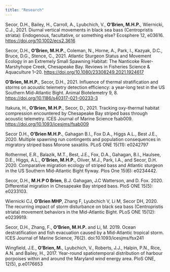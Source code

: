 ```yaml
---
title: "Research"
---
```


Secor, D.H., Bailey, H., Carroll, A., Lyubchich, V., **O'Brien, M.H.P.**, Wiernicki, C.J., 2021. Diurnal vertical movements in black sea bass (Centropristis striata): Endogenous, facultative, or something else? Ecosphere 12, e03616. [https://doi.org/10.1002/ecs2.3616](https://doi.org/10.1002/ecs2.3616)

Secor, D.H., **O’Brien, M.H.P.**, Coleman, N., Horne, A., Park, I., Kazyak, D.C., Bruce, D.G., Stence, C., 2021. Atlantic Sturgeon Status and Movement Ecology in an Extremely Small Spawning Habitat: The Nanticoke River-Marshyhope Creek, Chesapeake Bay. Reviews in Fisheries Science & Aquaculture 1–20. [https://doi.org/10.1080/23308249.2021.1924617](https://doi.org/10.1080/23308249.2021.1924617)

**O’Brien, M.H.P.**, Secor, D.H., 2021. Influence of thermal stratification and storms on acoustic telemetry detection efficiency: a year-long test in the US Southern Mid-Atlantic Bight. Animal Biotelemetry 9, 8. [https://doi.org/10.1186/s40317-021-00233-3](https://doi.org/10.1186/s40317-021-00233-3)

Itakura, H., **O’Brien, M.H.P.**, Secor, D., 2021. Tracking oxy-thermal habitat compression encountered by Chesapeake Bay striped bass through acoustic telemetry. ICES Journal of Marine Science fsab009. [https://doi.org/10.1093/icesjms/fsab009](https://doi.org/10.1093/icesjms/fsab009)

Secor D.H., **O’Brien M.H.P.**, Gahagan B.I., Fox D.A., Higgs A.L., Best J.E., 2020. Multiple spawning run contingents and population consequences in migratory striped bass Morone saxatilis. PLoS ONE 15(11): e0242797

Rothermel, E.R., Balazik, M.T., Best, J.E., Fox, D.A., Gahagan, B.I., Haulsee, D.E., Higgs, A.L., **O’Brien, M.H.P.**, Oliver, M.J., Park, I.A., and Secor, D.H. 2020. Comparative migration ecology of striped bass and Atlantic sturgeon in the US Southern Mid-Atlantic Bight flyway. Plos One 15(6): e0234442. 

Secor, D.H., **M.H.P O Brien**, B.J. Gahagan, J.C Watterson, and D. Fox. 2020. Differential migration in Chesapeake Bay striped bass. PloS ONE 15(5): e0233103. 

Wiernicki CJ, **O’Brien MHP**, Zhang F, Lyubchich V, Li M, Secor DH, 2020. The recurring impact of storm disturbance on black sea bass (Centropristis striata) movement behaviors in the Mid-Atlantic Bight. PLoS ONE 15(12): e0239919. 

Secor, D.H., Zhang, F., **O’Brien, M.H.P.** and Li, M. 2019. Ocean destratification and fish evacuation caused by a Mid-Atlantic tropical storm. ICES Journal of Marine Science, 76(2). doi:10.1093/icesjms/fsx241 

Wingfield, J.E., **O’Brien, M.**, Lyubchich, V., Roberts, J.J., Halpin, P.N., Rice, A.N. and Bailey, H., 2017. Year-round spatiotemporal distribution of harbour porpoises within and around the Maryland wind energy area. PloS ONE, 12(5), p.e0176653 